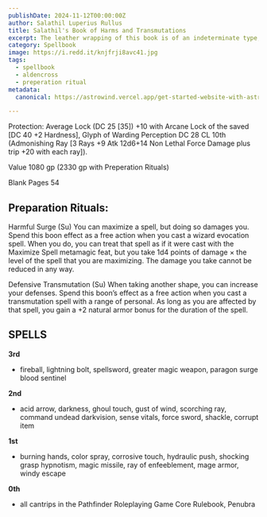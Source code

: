 ```yaml
---
publishDate: 2024-11-12T00:00:00Z
author: Salathil Luperius Rullus
title: Salathil's Book of Harms and Transmutations
excerpt: The leather wrapping of this book is of an indeterminate type, and gives off a faint and unpleasant scent, as of charred meat. The writing inside is in a jagged hand, and many notes on the ash-smudged pages indicate its previous owner sought ever more damaging magic. A glittering rune in the cover’s center is shaped vaguely like a lightning bolt.
category: Spellbook
image: https://i.redd.it/knjfrji8avc41.jpg
tags:
  - spellbook
  - aldencross
  - preperation ritual
metadata:
  canonical: https://astrowind.vercel.app/get-started-website-with-astro-tailwind-css

---
```




Protection: Average Lock (DC 25 [35]) +10 with Arcane Lock of the saved [DC 40 +2 Hardness],
Glyph of Warding Perception DC 28 CL 10th (Admonishing Ray [3 Rays +9 Atk 12d6+14 Non Lethal Force Damage plus trip +20 with each ray]).

Value 1080 gp (2330 gp with Preperation Rituals)

Blank Pages 54

## Preparation Rituals:

Harmful Surge (Su) You can maximize a spell, but doing so damages you. Spend this boon effect as a free action when you cast a wizard evocation spell. When you do, you can treat that spell as if it were cast with the Maximize Spell metamagic feat, but you take 1d4 points of damage × the level of the spell that you are maximizing. The damage you take cannot be reduced in any way.

Defensive Transmutation (Su) When taking another shape, you can increase your defenses. Spend this boon’s effect as a free action when you cast a transmutation spell with a range of personal. As long as you are affected by that spell, you gain a +2 natural armor bonus for the duration of the spell.

## SPELLS

**3rd**

- fireball, lightning bolt, spellsword, greater magic weapon, paragon surge 
blood sentinel

**2nd**

- acid arrow, darkness, ghoul touch, gust of wind, scorching ray, command undead
darkvision, sense vitals, force sword, shackle, corrupt item

**1st**

- burning hands, color spray, corrosive touch, hydraulic push, shocking grasp
hypnotism, magic missile, ray of enfeeblement, mage armor, windy escape

**0th** 

- all cantrips in the Pathfinder Roleplaying Game Core Rulebook, Penubra
